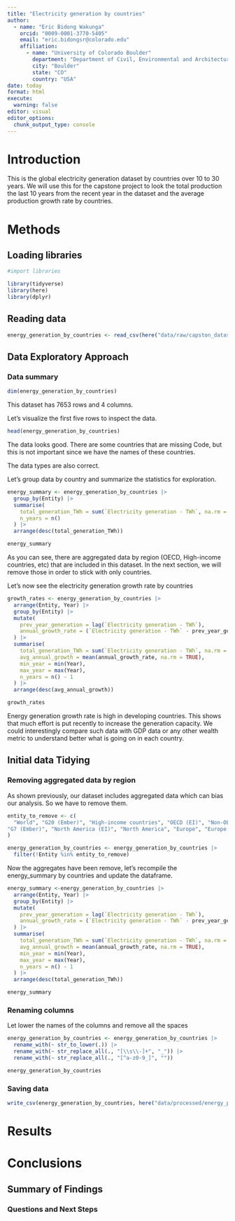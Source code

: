 ```yaml
---
title: "Electricity generation by countries"
author:
  - name: "Eric Bidong Wakunga"
    orcid: "0009-0001-3770-5405"
    email: "eric.bidongsr@colorado.edu"
    affiliation:
      - name: "University of Colorado Boulder"
        department: "Department of Civil, Environmental and Architectural Engineering"
        city: "Boulder"
        state: "CO"
        country: "USA"
date: today
format: html
execute: 
  warning: false
editor: visual
editor_options: 
  chunk_output_type: console
---
```


# Introduction

This is the global electricity generation dataset by countries over 10 to 30 years. We will use this for the capstone project to look the total production the last 10 years from the recent year in the dataset and the average production growth rate by countries.

# Methods

## **Loading libraries**

```r
#import libraries

library(tidyverse)
library(here)
library(dplyr)
```

## Reading data

```r
energy_generation_by_countries <- read_csv(here("data/raw/capston_dataset.csv"))
```

## Data Exploratory Approach

### Data summary

```r
dim(energy_generation_by_countries)
```

This dataset has 7653 rows and 4 columns.

Let's visualize the first five rows to inspect the data.

```r

head(energy_generation_by_countries)
```

The data looks good. There are some countries that are missing Code, but this is not important since we have the names of these countries.

The data types are also correct.

Let's group data by country and summarize the statistics for exploration.

```r

energy_summary <- energy_generation_by_countries |>
  group_by(Entity) |>
  summarise(
    total_generation_TWh = sum(`Electricity generation - TWh`, na.rm = TRUE),
    n_years = n()
  ) |>
  arrange(desc(total_generation_TWh))

energy_summary
```

As you can see, there are aggregated data by region (OECD, High-income countries, etc) that are included in this dataset. In the next section, we will remove those in order to stick with only countries.

Let's now see the electricity generation growth rate by countries

```r
growth_rates <- energy_generation_by_countries |>
  arrange(Entity, Year) |>
  group_by(Entity) |>
  mutate(
    prev_year_generation = lag(`Electricity generation - TWh`),
    annual_growth_rate = (`Electricity generation - TWh` - prev_year_generation) / prev_year_generation
  ) |>
  summarise(
    total_generation_TWh = sum(`Electricity generation - TWh`, na.rm = TRUE),
    avg_annual_growth = mean(annual_growth_rate, na.rm = TRUE),
    min_year = min(Year),
    max_year = max(Year),
    n_years = n() - 1
  ) |>
  arrange(desc(avg_annual_growth))

growth_rates
```

Energy generation growth rate is high in developing countries. This shows that much effort is put recently to increase the generation capacity. We could interestingly compare such data with GDP data or any other wealth metric to understand better what is going on in each country.

## **Initial data Tidying**

### Removing aggregated data by region

As shown previously, our dataset includes aggregated data which can bias our analysis. So we have to remove them.

```r
entity_to_remove <- c(
  "World", "G20 (Ember)", "High-income countries", "OECD (EI)", "Non-OECD (EI)", "Asia", "OECD (Ember)", "Asia Pacific (EI)", "Upper-middle-income countries", "Asia (Ember)", 
"G7 (Ember)", "North America (EI)", "North America", "Europe", "Europe (EI)", "Europe (Ember)", "North America (Ember)", "European Union (27)","EU (Ember)","Lower-middle-income countries","CIS (EI)", "South and Central America (EI)", "Latin America and Caribbean (Ember)","South America", "Middle East (EI)", "Middle East (Ember)", "Africa", "Africa (EI)", "ASEAN (Ember)", "Africa (Ember)", "Oceania", "Oceania (Ember)", "Eastern Africa (EI)","Western Africa (EI)", "Central America (EI)", "Middle Africa (EI)"
)

energy_generation_by_countries <- energy_generation_by_countries |>
  filter(!Entity %in% entity_to_remove)
```

Now the aggregates have been remove, let's recompile the energy_summary by countries and update the dataframe.

```r
energy_summary <-energy_generation_by_countries |>
  arrange(Entity, Year) |>
  group_by(Entity) |>
  mutate(
    prev_year_generation = lag(`Electricity generation - TWh`),
    annual_growth_rate = (`Electricity generation - TWh` - prev_year_generation) / prev_year_generation
  ) |>
  summarise(
    total_generation_TWh = sum(`Electricity generation - TWh`, na.rm = TRUE),
    avg_annual_growth = mean(annual_growth_rate, na.rm = TRUE),
    min_year = min(Year),
    max_year = max(Year),
    n_years = n() - 1
  ) |>
  arrange(desc(total_generation_TWh))

energy_summary
```

### Renaming columns

Let lower the names of the columns and remove all the spaces

```r
energy_generation_by_countries <- energy_generation_by_countries |>
  rename_with(~ str_to_lower(.)) |>
  rename_with(~ str_replace_all(., "[\\s\\-]+", "_")) |>
  rename_with(~ str_replace_all(., "[^a-z0-9_]", ""))

energy_generation_by_countries
```

### Saving data

```r
write_csv(energy_generation_by_countries, here("data/processed/energy_production.csv"))
```

# Results

# Conclusions

## Summary of Findings

### Questions and Next Steps
